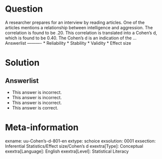 Question
========
  
A researcher prepares for an interview by reading articles. One of the articles mentions a relationship between intelligence and aggression. The correlation is found to be .20. This correlation is translated into a Cohen's d, which is found to be 0.40. The Cohen's d is an indication of the ... 
Answerlist
----------
* Reliability
* Stability
* Validity
* Effect size

Solution
========

Answerlist
----------
* This answer is incorrect.
* This answer is incorrect.
* This answer is incorrect.
* This answer is correct.

Meta-information
================
exname: uu-Cohen's-d-801-en
extype: schoice
exsolution: 0001
exsection: Inferential Statistics/Effect size/Cohen's d
exextra[Type]: Conceptual
exextra[Language]: English
exextra[Level]: Statistical Literacy